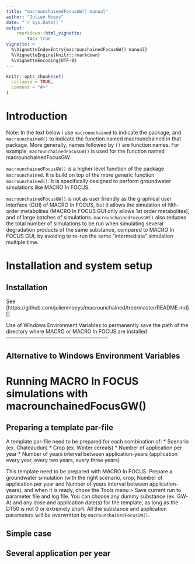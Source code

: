```yaml
---
title: "macrounchainedFocusGW() manual"
author: "Julien Moeys"
date: "`r Sys.Date()`"
output: 
    rmarkdown::html_vignette:
        toc: true
vignette: >
  %\VignetteIndexEntry{macrounchainedFocusGW() manual}
  %\VignetteEngine{knitr::rmarkdown}
  %\VignetteEncoding{UTF-8}
---
```


```r
knitr::opts_chunk$set(
  collapse = TRUE,
  comment = "#>"
)
```



Introduction
============================================================

Note: In the text below i use `macrounchained` to indicate 
the package, and `macrounchained()` to indicate the function 
named macrounchained in that package. More generally, names 
followed by `()` are function names. For example, 
`macrounchainedFocusGW()` is used for the function named 
macrounchainedFocusGW.

`macrounchainedFocusGW()` is a higher level function of the 
package `macrounchained`. It is build on top of the more 
generic function `macrounchained()`. It is specifically 
designed to perform groundwater simulations like MACRO In 
FOCUS. 

`macrounchainedFocusGW()` is not as user friendly 
as the graphical user interface (GUI) of MACRO In FOCUS, but 
it allows the simulation of Nth-order metabolites (MACRO In 
FOCUS GUI only allows 1st order metabolites), and of 
large batches of simulations. `macrounchainedFocusGW()` also 
reduces the total number of simulations to be run when simulating 
several degradation products of the same substance, compared 
to MACRO In FOCUS GUI, by avoiding to re-run the same 
"intermediate" simulation multiple time.



Installation and system setup
============================================================

Installation
------------------------------------------------------------

See [https://github.com/julienmoeys/macrounchained/tree/master/README.md][]



Use of Windows Environment Variables to permanently save the 
path of the directory where MACRO or MACRO In FOCUS are 
installed
------------------------------------------------------------



Alternative to Windows Environment Variables
------------------------------------------------------------



Running MACRO In FOCUS simulations with macrounchainedFocusGW()
============================================================

Preparing a template par-file
------------------------------------------------------------

A template par-file need to be prepared for each combination 
of:
*   Scenario (ex. Chateaudun)
*   Crop (ex. Winter cereals)
*   Number of application per year
*   Number of years interval between application-years 
    (application every year, every two years, every three years)

This template need to be prepared with MACRO In FOCUS. Prepare 
a groundwater simulation (with the right scenario, crop, Number 
of application per year and Number of years interval between 
application-years), and when it is ready, chose the Tools 
menu > Save current run to parameter file and log file. You 
can choose any dummy substance (ex. GW-A) and any dose and 
application date(s) for the template, as long as the DT50 is 
not 0 or extremely short. All the substance and application 
parameters will be overwritten by `macrounchainedFocusGW()`.



Simple case
------------------------------------------------------------



Several application per year
------------------------------------------------------------


